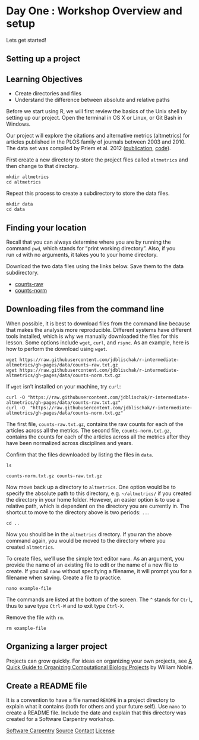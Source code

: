 # Day One : Workshop Overview and setup

Lets get started!




Setting up a project
--------------------

Learning Objectives
-------------------

-   Create directories and files
-   Understand the difference between absolute and relative paths

Before we start using R, we will first review the basics of the Unix shell by setting up our project. Open the terminal in OS X or Linux, or Git Bash in Windows.

Our project will explore the citations and alternative metrics (altmetrics) for articles published in the PLOS family of journals between 2003 and 2010. The data set was compiled by Priem et al. 2012 ([publication](http://arxiv.org/abs/1203.4745), [code](https://github.com/jasonpriem/plos_altmetrics_study)).

First create a new directory to store the project files called `altmetrics` and then change to that directory.

```
mkdir altmetrics
cd altmetrics
```

Repeat this process to create a subdirectory to store the data files.

```
mkdir data
cd data
```

Finding your location
---------------------

Recall that you can always determine where you are by running the command `pwd`, which stands for "print working directory". Also, if you run `cd` with no arguments, it takes you to your home directory.

Download the two data files using the links below. Save them to the data subdirectory.

-   [counts-raw](https://raw.githubusercontent.com/jdblischak/r-intermediate-altmetrics/gh-pages/data/counts-raw.txt.gz)
-   [counts-norm](https://raw.githubusercontent.com/jdblischak/r-intermediate-altmetrics/gh-pages/data/counts-norm.txt.gz)

Downloading files from the command line
---------------------------------------

When possible, it is best to download files from the command line because that makes the analysis more reproducible. Different systems have different tools installed, which is why we manually downloaded the files for this lesson. Some options include `wget`, `curl`, and `rsync`. As an example, here is how to perform the download using `wget`.

```
wget https://raw.githubusercontent.com/jdblischak/r-intermediate-altmetrics/gh-pages/data/counts-raw.txt.gz
wget https://raw.githubusercontent.com/jdblischak/r-intermediate-altmetrics/gh-pages/data/counts-norm.txt.gz
```

If `wget` isn't installed on your machine, try `curl`:

```
curl -O "https://raw.githubusercontent.com/jdblischak/r-intermediate-altmetrics/gh-pages/data/counts-raw.txt.gz"
curl -O  "https://raw.githubusercontent.com/jdblischak/r-intermediate-altmetrics/gh-pages/data/counts-norm.txt.gz"
```

The first file, `counts-raw.txt.gz`, contains the raw counts for each of the articles across all the metrics. The second file, `counts-norm.txt.gz`, contains the counts for each of the articles across all the metrics after they have been normalized across disciplines and years.

Confirm that the files downloaded by listing the files in `data`.

```
ls
```

```
counts-norm.txt.gz counts-raw.txt.gz
```

Now move back up a directory to `altmetrics`. One option would be to specify the absolute path to this directory, e.g. `~/altmetrics/` if you created the directory in your home folder. However, an easier option is to use a relative path, which is dependent on the directory you are currently in. The shortcut to move to the directory above is two periods: `..`.

```
cd ..
```

Now you should be in the `altmetrics` directory. If you ran the above command again, you would be moved to the directory where you created `altmetrics`.

To create files, we'll use the simple text editor `nano`. As an argument, you provide the name of an existing file to edit or the name of a new file to create. If you call `nano` without specifying a filename, it will prompt you for a filename when saving. Create a file to practice.

```
nano example-file
```

The commands are listed at the bottom of the screen. The `^` stands for `Ctrl`, thus to save type `Ctrl-W` and to exit type `Ctrl-X`.

Remove the file with `rm`.

```
rm example-file
```

Organizing a larger project
---------------------------

Projects can grow quickly. For ideas on organizing your own projects, see [A Quick Guide to Organizing Computational Biology Projects](http://journals.plos.org/ploscompbiol/article?id=10.1371/journal.pcbi.1000424) by William Noble.

Create a README file
--------------------

It is a convention to have a file named `README` in a project directory to explain what it contains (both for others and your future self). Use `nano` to create a README file. Include the date and explain that this directory was created for a Software Carpentry workshop.

[Software Carpentry](http://software-carpentry.org/) [Source](https://github.com/jdblischak/r-intermediate-altmetrics) [Contact](mailto:admin@software-carpentry.org) [License](https://jdblischak.github.io/r-intermediate-altmetrics/LICENSE.html)